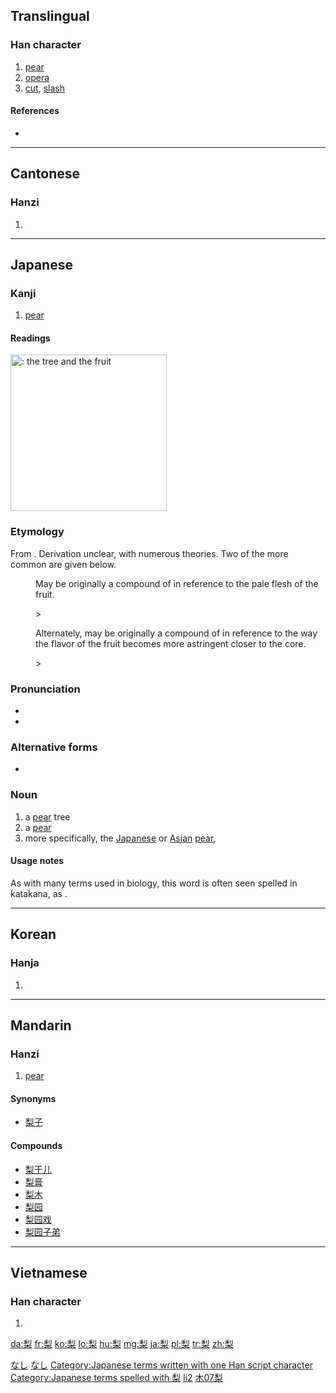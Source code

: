 ==Translingual==

===Han character===
{{Han char|rn=75|rad=木|as=07|sn=11|four=2290<sub>4</sub>|canj=竹弓木 (HND), X竹弓木 (XHND)}}

# [[pear]]
# [[opera]]
# [[cut]], [[slash]]

====References====
* {{Han ref|kx=0530.120|dkj=14873|dj=0918.100|hdz=21215.100|uh=68A8|ud=26792|bh=B1F9|bd=45561}}

----

==Cantonese==

===Hanzi===
{{yue-hanzi|jyut=|y=lei4}}

# {{defn|lang=yue|sort=木07}}

----

==Japanese==

===Kanji===
{{ja-kanji|grade=|rs=木07}}

# [[pear]]

====Readings====
{{ja-readings
|on=[[り]] (ri)
|kun=[[なし]] (nashi)
|nanori=[[か]] (ka)
}}

[[File:Pear-tree,katori-city,japan.JPG|thumb|250px|{{lang|ja|梨}}: the [[tree]] and the [[fruit]]]]
{{wikipedia|lang=ja|ナシ}}
{{wikipedia|Pyrus pyrifolia}}
===Etymology===
From {{etyl|ojp|ja|sort=なし}}.  Derivation unclear, with numerous theories.  Two of the more common are given below.

: May be originally a compound of {{compound|lang=ja|sort=なし|中|tr1=na</i>, hypothesized root of modern <i>naka|t1=middle, center|白い|tr2=shiro|t2=white}} in reference to the pale flesh of the fruit.

: {{IPAchar|/na ɕiro/}} > {{IPAchar|/naɕi/}}

: Alternately, may be originally a compound of {{compound|lang=ja|sort=なし|中|tr1=na</i>, hypothesized root of modern <i>naka|t1=middle, center|酢|tr2=su|t2=sour, acidic}} in reference to the way the flavor of the fruit becomes more astringent closer to the core.

: {{IPAchar|/na su/}} > {{IPAchar|/naɕi/}}

===Pronunciation===
* {{l|ja|sc=Latn|訓読み|Kun'yomi}}
* {{IPA|lang=ja|[na̠ɕi]}}

===Alternative forms===
* {{l|ja|ナシ}}

===Noun===
{{ja-noun|k|hira=なし|kata=ナシ|rom=nashi}}

# a [[pear]] tree
# a [[pear]] {{gloss|the fruit}}
# more specifically, the [[Japanese]] or [[Asian]] [[pear]], {{taxlink|Pyrus pyrifolia|species}}

====Usage notes====
As with many terms used in biology, this word is often seen spelled in katakana, as {{l|ja|ナシ}}.

[[Category:1000 Japanese basic words|なし]]
[[Category:ja:Fruits|なし]]
[[Category:Japanese terms written with one Han script character]]
[[Category:Japanese terms spelled with 梨]]
----

==Korean==

===Hanja===
{{ko-hanja|hangeul=리>이|eumhun=|rv=ri>i|mr=ri>i|y=li>i}}

# {{defn|lang=ko|sort=木07}}

----

==Mandarin==
{{zh-hanzi|[[梨]]}}

===Hanzi===
{{cmn-hanzi|pin=[[lí]] ([[li2]]), [[sì]] ([[si4]])|wg=li<sup>2</sup>, ssu<sup>4</sup>}}

# [[pear]]

====Synonyms====

* [[梨子]]

====Compounds====
* [[梨干儿]]
* [[梨膏]]
* [[梨木]]
* [[梨园]]
* [[梨园戏]]
* [[梨园子弟]]

[[Category:cmn:Fruits in simplified script|li2]]
[[Category:cmn:Fruits in traditional script|木07梨]]

----

==Vietnamese==

===Han character===
{{vi-hantu|[[lê]]|rs=木07}}

# {{defn|lang=vi|sort=木07}}

[[da:梨]]
[[fr:梨]]
[[ko:梨]]
[[lo:梨]]
[[hu:梨]]
[[mg:梨]]
[[ja:梨]]
[[pl:梨]]
[[tr:梨]]
[[zh:梨]]